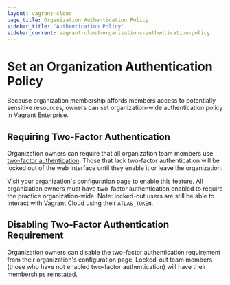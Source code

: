 ```yaml
---
layout: vagrant-cloud
page_title: Organization Authentication Policy
sidebar_title: 'Authentication Policy'
sidebar_current: vagrant-cloud-organizations-authentication-policy
---
```


# Set an Organization Authentication Policy

Because organization membership affords members access to potentially sensitive
resources, owners can set organization-wide authentication policy in Vagrant
Enterprise.

## Requiring Two-Factor Authentication

Organization owners can require that all organization team members use
[two-factor authentication](/docs/vagrant-cloud/users/authentication).
Those that lack two-factor authentication will be locked out of the web
interface until they enable it or leave the organization.

Visit your organization's configuration page to enable this feature. All
organization owners must have two-factor authentication enabled to require the
practice organization-wide. Note: locked-out users are still be able to interact
with Vagrant Cloud using their `ATLAS_TOKEN`.

## Disabling Two-Factor Authentication Requirement

Organization owners can disable the two-factor authentication requirement from
their organization's configuration page. Locked-out team members (those who have
not enabled two-factor authentication) will have their memberships reinstated.
